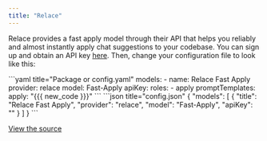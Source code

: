 ```yaml
---
title: "Relace"
---
```


Relace provides a fast apply model through their API that helps you reliably and almost instantly apply chat suggestions to your codebase. You can sign up and obtain an API key [here](https://app.relace.ai/settings/api-keys). Then, change your configuration file to look like this:

<Tabs>
   <Tab title="YAML">
   ```yaml title="Package or config.yaml"
   models:
     - name: Relace Fast Apply
       provider: relace
       model: Fast-Apply
       apiKey: <YOUR_RELACE_API_KEY>
       roles:
         - apply
       promptTemplates:
         apply: "{{{ new_code }}}"
   ```
   </Tab>
   <Tab title="JSON">
	```json title="config.json"
	{
      "models": [
        {
          "title": "Relace Fast Apply",
          "provider": "relace",
          "model": "Fast-Apply",
          "apiKey": "<YOUR_RELACE_API_KEY>"
        }
      ]
	}
    ```
   </Tab>
</Tabs>

[View the source](https://github.com/continuedev/continue/blob/main/core/llm/llms/Relace.ts)
